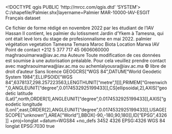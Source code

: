 <!DOCTYPE qgis PUBLIC 'http://mrcc.com/qgis.dtd' 'SYSTEM'>
<qgis version="3.18.2-Zürich">
  <identifier>C:/shapefile/Palmier.shx|layername=Palmier</identifier>
  <parentidentifier>MAR-10000-IAV-ESGIT</parentidentifier>
  <language>Français</language>
  <type>dataset</type>
  <title>Palmier</title>
  <abstract>Ce fichier de forme rédigé en novembre 2022 par les étudiant de l'IAV Hassan II contient, les palmier du lotissment Jardin d'Ykem à Tamesna, qui ont était levé lors du stage de profesionnalisme en mai 2022.</abstract>
  <keywords vocabulary="Clé">
    <keyword>palmier</keyword>
    <keyword> végétation</keyword>
    <keyword> vegetation</keyword>
  </keywords>
  <keywords vocabulary="Situation géographique">
    <keyword>Tamesna</keyword>
    <keyword> Temara</keyword>
    <keyword> Maroc</keyword>
  </keywords>
  <keywords vocabulary="gmd:topicCategory">
    <keyword>Biota</keyword>
    <keyword>Location</keyword>
  </keywords>
  <contact>
    <name>Marwa</name>
    <organization>IAV</organization>
    <position>Point de
contact</position>
    <voice>+212 5 377 717 45</voice>
    <fax>0606060000</fax>
    <email>maghraouimarwa@iav.ac.ma</email>
    <role>Auteure</role>
  </contact>
  <links/>
  <fees></fees>
  <constraints type="Containte de modification">Toute modification de ces données est soumise à une autorisation
préalable. Pour cela veuillez prendre contact avec maghraouimarwa@iav.ac.ma ou achemlalyousra@iav.ac.ma</constraints>
  <rights>© libre de droit d'auteur</rights>
  <rights></rights>
  <license>Sans licence</license>
  <encoding></encoding>
  <crs>
    <spatialrefsys>
      <wkt>GEOGCRS["WGS 84",DATUM["World Geodetic System 1984",ELLIPSOID["WGS 84",6378137,298.257223563,LENGTHUNIT["metre",1]]],PRIMEM["Greenwich",0,ANGLEUNIT["degree",0.0174532925199433]],CS[ellipsoidal,2],AXIS["geodetic latitude (Lat)",north,ORDER[1],ANGLEUNIT["degree",0.0174532925199433]],AXIS["geodetic longitude (Lon)",east,ORDER[2],ANGLEUNIT["degree",0.0174532925199433]],USAGE[SCOPE["unknown"],AREA["World"],BBOX[-90,-180,90,180]],ID["EPSG",4326]]</wkt>
      <proj4>+proj=longlat +datum=WGS84 +no_defs</proj4>
      <srsid>3452</srsid>
      <srid>4326</srid>
      <authid>EPSG:4326</authid>
      <description>WGS 84</description>
      <projectionacronym>longlat</projectionacronym>
      <ellipsoidacronym>EPSG:7030</ellipsoidacronym>
      <geographicflag>true</geographicflag>
    </spatialrefsys>
  </crs>
  <extent>
    <spatial miny="33.81624707400000318" dimensions="2" maxx="-6.90672760699999966" minx="-6.91405228600000044" maxy="33.8256322659999995" minz="70" maxz="99" crs="EPSG:4326"/>
    <temporal>
      <period>
        <start></start>
        <end></end>
      </period>
    </temporal>
  </extent>
</qgis>
